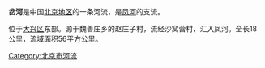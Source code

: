 {{Coord|39.6615457|116.5447385|type:river_region:CN-11_source:GoogleMaps|display=title}}
'''岔河'''是中国[[北京|北京地区]]的一条河流，是[[凤河|凤河]]的支流。

位于[[大兴区|大兴区]]东部。源于魏善庄乡的赵庄子村，流经沙窝营村，汇入凤河。全长18公里，流域面积56平方公里。

{{Beijing-stub}}
[[Category:北京市河流|Category:北京市河流]]